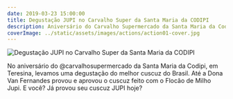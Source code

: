 ```yaml
---
date: 2019-03-23 15:00:00
title: Degustação JUPI no Carvalho Super da Santa Maria da CODIPI
description: Aniversário do Carvalho Supermercado da Santa Maria da Codipi.
coverImage: ../static/assets/images/actions/action01-cover.jpg
---
```


![Degustação JUPI no Carvalho Super da Santa Maria da CODIPI](../static/assets/images/actions/action01.jpg)

No aniversário do @carvalhosupermercado da Santa Maria da Codipi, em Teresina, levamos uma degustação do melhor cuscuz do Brasil. Até a Dona Van Fernandes provou e aprovou o cuscuz feito com o Flocão de Milho Jupi. E você? Já provou seu cuscuz JUPI hoje?
